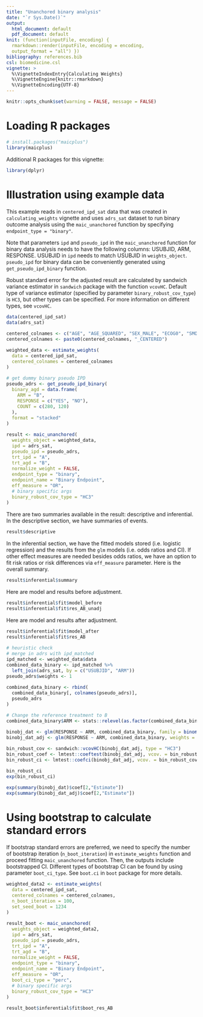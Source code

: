 ```yaml
---
title: "Unanchored binary analysis"
date: "`r Sys.Date()`"
output: 
  html_document: default
  pdf_document: default
knit: (function(inputFile, encoding) {
  rmarkdown::render(inputFile, encoding = encoding,
  output_format = "all") })
bibliography: references.bib
csl: biomedicine.csl
vignette: >
  %\VignetteIndexEntry{Calculating Weights}
  %\VignetteEngine{knitr::rmarkdown}
  %\VignetteEncoding{UTF-8}
---
```


<style type="text/css">

body{ /* Normal  */
      font-size: 14px;
  }
td {  /* Table  */
  font-size: 10px;
}
h1.title {
  font-size: 38px;
}
h1 { /* Header 1 */
  font-size: 28px;
  }
h2 { /* Header 2 */
    font-size: 22px;
}
h3 { /* Header 3 */
  font-size: 18px;
}
code.r{ /* Code block */
    font-size: 12px;
}
pre { /* Code block - determines code spacing between lines */
    font-size: 14px;
}
</style>

```r
knitr::opts_chunk$set(warning = FALSE, message = FALSE)
```

# Loading R packages

```r
# install.packages("maicplus")
library(maicplus)
```

Additional R packages for this vignette:

```r
library(dplyr)
```

# Illustration using example data

This example reads in `centered_ipd_sat` data that was created in `calculating_weights` vignette and uses `adrs_sat` dataset to run binary outcome analysis using the `maic_unanchored` function by specifying `endpoint_type = "binary"`.

Note that parameters `ipd` and `pseudo_ipd` in the `maic_unanchored` function for binary data analysis needs to have the following columns: USUBJID, ARM, RESPONSE. USUBJID in `ipd` needs to match USUBJID in `weights_object`. `pseudo_ipd` for binary data can be conveniently generated using `get_pseudo_ipd_binary` function.

Robust standard error for the adjusted result are calculated by sandwich variance estimator in `sandwich` package with the function `vcovHC`. Default type of variance estimator (specified by parameter `binary_robust_cov_type`) is `HC3`, but other types can be specified. For more information on different types, see `vcovHC`. 

```r
data(centered_ipd_sat)
data(adrs_sat)

centered_colnames <- c("AGE", "AGE_SQUARED", "SEX_MALE", "ECOG0", "SMOKE", "N_PR_THER_MEDIAN")
centered_colnames <- paste0(centered_colnames, "_CENTERED")

weighted_data <- estimate_weights(
  data = centered_ipd_sat, 
  centered_colnames = centered_colnames
)

# get dummy binary pseudo IPD
pseudo_adrs <- get_pseudo_ipd_binary(
  binary_agd = data.frame(
    ARM = "B",
    RESPONSE = c("YES", "NO"),
    COUNT = c(280, 120)
  ),
  format = "stacked"
)

result <- maic_unanchored(
  weights_object = weighted_data,
  ipd = adrs_sat,
  pseudo_ipd = pseudo_adrs,
  trt_ipd = "A",
  trt_agd = "B",
  normalize_weight = FALSE,
  endpoint_type = "binary",
  endpoint_name = "Binary Endpoint",
  eff_measure = "OR",
  # binary specific args
  binary_robust_cov_type = "HC3"
)
```

There are two summaries available in the result: descriptive and inferential. In the descriptive section, we have summaries of events. 

```r
result$descriptive
```

In the inferential section, we have the fitted models stored (i.e. logistic regression) and the results from the `glm` models (i.e. odds ratios and CI). If other effect measures are needed besides odds ratios, we have an option to fit risk ratios or risk differences via `eff_measure` parameter. Here is the overall summary.

```r
result$inferential$summary
```

Here are model and results before adjustment.

```r
result$inferential$fit$model_before
result$inferential$fit$res_AB_unadj
```

Here are model and results after adjustment.

```r
result$inferential$fit$model_after
result$inferential$fit$res_AB
```

```r
# heuristic check
# merge in adrs with ipd_matched
ipd_matched <- weighted_data$data
combined_data_binary <- ipd_matched %>%
  left_join(adrs_sat, by = c("USUBJID", "ARM"))
pseudo_adrs$weights <- 1

combined_data_binary <- rbind(
  combined_data_binary[, colnames(pseudo_adrs)],
  pseudo_adrs
)

# Change the reference treatment to B
combined_data_binary$ARM <- stats::relevel(as.factor(combined_data_binary$ARM), ref = "B")

binobj_dat <- glm(RESPONSE ~ ARM, combined_data_binary, family = binomial(link = "logit"))
binobj_dat_adj <- glm(RESPONSE ~ ARM, combined_data_binary, weights = weights, family = binomial(link = "logit")) |> suppressWarnings()

bin_robust_cov <- sandwich::vcovHC(binobj_dat_adj, type = "HC3")
bin_robust_coef <- lmtest::coeftest(binobj_dat_adj, vcov. = bin_robust_cov)
bin_robust_ci <- lmtest::coefci(binobj_dat_adj, vcov. = bin_robust_cov)

bin_robust_ci
exp(bin_robust_ci)

exp(summary(binobj_dat)$coef[2,"Estimate"])
exp(summary(binobj_dat_adj)$coef[2,"Estimate"])
```

# Using bootstrap to calculate standard errors

If bootstrap standard errors are preferred, we need to specify the number of bootstrap iteration (`n_boot_iteration`) in `estimate_weights` function and proceed fitting `maic_unanchored` function. Then, the outputs include bootstrapped CI. Different types of bootstrap CI can be found by using parameter `boot_ci_type`. See `boot.ci` in `boot` package for more details.

```r
weighted_data2 <- estimate_weights(
  data = centered_ipd_sat,
  centered_colnames = centered_colnames,
  n_boot_iteration = 100,
  set_seed_boot = 1234
)

result_boot <- maic_unanchored(
  weights_object = weighted_data2,
  ipd = adrs_sat,
  pseudo_ipd = pseudo_adrs,
  trt_ipd = "A",
  trt_agd = "B",
  normalize_weight = FALSE,
  endpoint_type = "binary",
  endpoint_name = "Binary Endpoint",
  eff_measure = "OR",
  boot_ci_type = "perc",
  # binary specific args
  binary_robust_cov_type = "HC3"
)

result_boot$inferential$fit$boot_res_AB
```
